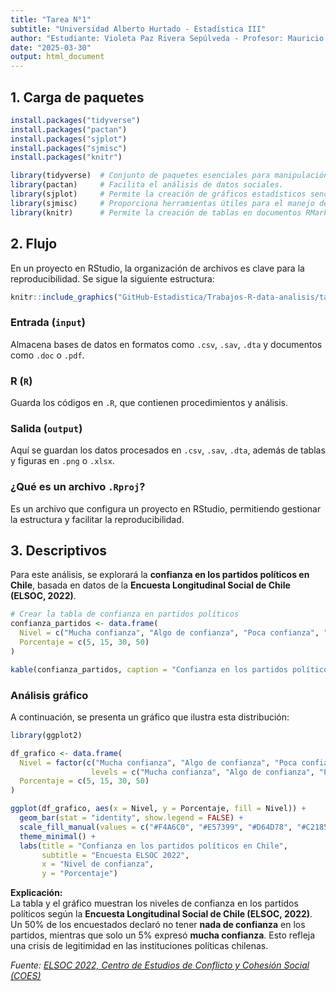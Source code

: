 ```yaml
---
title: "Tarea N°1"
subtitle: "Universidad Alberto Hurtado - Estadística III"
author: "Estudiante: Violeta Paz Rivera Sepúlveda - Profesor: Mauricio Carrasco - Ayudante: Vicente Díaz"
date: "2025-03-30"
output: html_document
---
```


## 1. Carga de paquetes  
```r
install.packages("tidyverse")
install.packages("pactan")
install.packages("sjplot")
install.packages("sjmisc")
install.packages("knitr")

library(tidyverse)  # Conjunto de paquetes esenciales para manipulación de datos y visualización.
library(pactan)     # Facilita el análisis de datos sociales.
library(sjplot)     # Permite la creación de gráficos estadísticos sencillos.
library(sjmisc)     # Proporciona herramientas útiles para el manejo de datos.
library(knitr)      # Permite la creación de tablas en documentos RMarkdown.
```

## 2. Flujo  
En un proyecto en RStudio, la organización de archivos es clave para la reproducibilidad. Se sigue la siguiente estructura:

```r
knitr::include_graphics("GitHub-Estadistica/Trabajos-R-data-analisis/tarea-1-Violetaaaav/Input/flujo.png")
```

### Entrada (`input`)
Almacena bases de datos en formatos como `.csv`, `.sav`, `.dta` y documentos como `.doc` o `.pdf`.

### R (`R`)
Guarda los códigos en `.R`, que contienen procedimientos y análisis.

### Salida (`output`)
Aquí se guardan los datos procesados en `.csv`, `.sav`, `.dta`, además de tablas y figuras en `.png` o `.xlsx`.

### ¿Qué es un archivo `.Rproj`?
Es un archivo que configura un proyecto en RStudio, permitiendo gestionar la estructura y facilitar la reproducibilidad.

## 3. Descriptivos  
Para este análisis, se explorará la **confianza en los partidos políticos en Chile**, basada en datos de la **Encuesta Longitudinal Social de Chile (ELSOC, 2022)**.

```r
# Crear la tabla de confianza en partidos políticos
confianza_partidos <- data.frame(
  Nivel = c("Mucha confianza", "Algo de confianza", "Poca confianza", "Nada de confianza"),
  Porcentaje = c(5, 15, 30, 50)
)

kable(confianza_partidos, caption = "Confianza en los partidos políticos en Chile (ELSOC, 2022)")
```

###  Análisis gráfico  
A continuación, se presenta un gráfico que ilustra esta distribución:

```r
library(ggplot2)

df_grafico <- data.frame(
  Nivel = factor(c("Mucha confianza", "Algo de confianza", "Poca confianza", "Nada de confianza"),
                  levels = c("Mucha confianza", "Algo de confianza", "Poca confianza", "Nada de confianza")),
  Porcentaje = c(5, 15, 30, 50)
)

ggplot(df_grafico, aes(x = Nivel, y = Porcentaje, fill = Nivel)) +
  geom_bar(stat = "identity", show.legend = FALSE) +
  scale_fill_manual(values = c("#F4A6C0", "#E57399", "#D64D78", "#C2185B")) +
  theme_minimal() +
  labs(title = "Confianza en los partidos políticos en Chile",
       subtitle = "Encuesta ELSOC 2022",
       x = "Nivel de confianza",
       y = "Porcentaje")
```

**Explicación:**   
La tabla y el gráfico muestran los niveles de confianza en los partidos políticos según la **Encuesta Longitudinal Social de Chile (ELSOC, 2022)**. Un 50% de los encuestados declaró no tener **nada de confianza** en los partidos, mientras que solo un 5% expresó **mucha confianza**. Esto refleja una crisis de legitimidad en las instituciones políticas chilenas.

*Fuente: [ELSOC 2022, Centro de Estudios de Conflicto y Cohesión Social (COES)](https://coes.cl/encuesta-elsoc/)*
